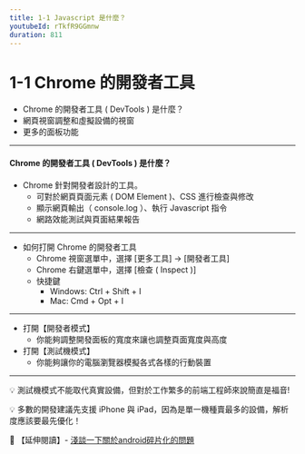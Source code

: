 ```yaml
---
title: 1-1 Javascript 是什麼？
youtubeId: rTkfR9GGmnw
duration: 811
---
```



# 1-1 Chrome 的開發者工具
* Chrome 的開發者工具 ( DevTools ) 是什麼？
* 網頁視窗調整和虛擬設備的視窗
* 更多的面板功能

---

#### Chrome 的開發者工具 ( DevTools ) 是什麼？
* Chrome 針對開發者設計的工具。
    - 可對於網頁頁面元素 ( DOM Element )、CSS 進行檢查與修改
    - 顯示網頁輸出（ console.log ）、執行 Javascript 指令
    - 網路效能測試與頁面結果報告

---

* 如何打開 Chrome 的開發者工具
    -  Chrome 視窗選單中，選擇 [更多工具] -> [開發者工具]
    -  Chrome 右鍵選單中，選擇 [檢查 ( Inspect )]
    -  快捷鍵
        - Windows:  Ctrl    + Shift + I
        - Mac:      Cmd     + Opt   + I

---

* 打開【開發者模式】
    - 你能夠調整開發面板的寬度來讓也調整頁面寬度與高度
* 打開【測試機模式】
    - 你能夠讓你的電腦瀏覽器模擬各式各樣的行動裝置

---

💡 測試機模式不能取代真實設備，但對於工作繁多的前端工程師來說簡直是福音!

💡 多數的開發建議先支援 iPhone 與 iPad，因為是單一機種賣最多的設備，解析度應該要最先優化！

📖 【延伸閱讀】- [淺談一下關於android碎片化的問題](https://www.itread01.com/content/1548117743.html)

